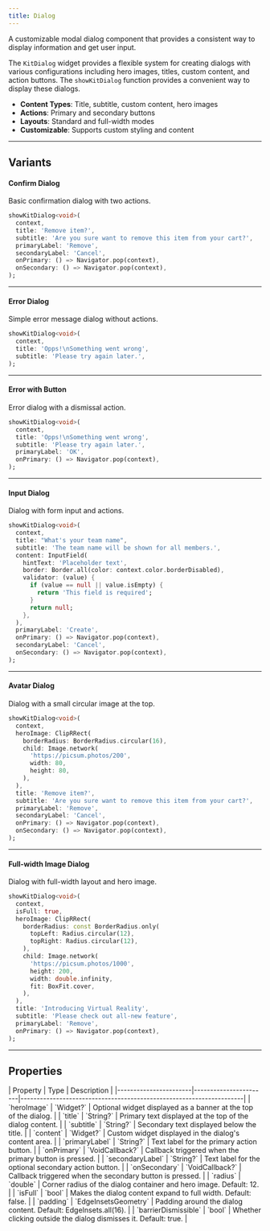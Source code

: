 ```yaml
---
title: Dialog
---
```



A customizable modal dialog component that provides a consistent way to display information and get user input.

The `KitDialog` widget provides a flexible system for creating dialogs with various configurations including hero images, titles, custom content, and action buttons. The `showKitDialog` function provides a convenient way to display these dialogs.

- **Content Types**: Title, subtitle, custom content, hero images
- **Actions**: Primary and secondary buttons
- **Layouts**: Standard and full-width modes
- **Customizable**: Supports custom styling and content

---

## Variants

#### Confirm Dialog
Basic confirmation dialog with two actions.

<Preview src="dialog?style=confirm" minHeight="500px">

```dart
showKitDialog<void>(
  context,
  title: 'Remove item?',
  subtitle: 'Are you sure want to remove this item from your cart?',
  primaryLabel: 'Remove',
  secondaryLabel: 'Cancel',
  onPrimary: () => Navigator.pop(context),
  onSecondary: () => Navigator.pop(context),
);
```

</Preview>

---

#### Error Dialog
Simple error message dialog without actions.

<Preview src="dialog?style=error" minHeight="500px">

```dart
showKitDialog<void>(
  context,
  title: 'Opps!\nSomething went wrong',
  subtitle: 'Please try again later.',
);
```

</Preview>

---

#### Error with Button
Error dialog with a dismissal action.

<Preview src="dialog?style=errorWithButton" minHeight="500px">

```dart
showKitDialog<void>(
  context,
  title: 'Opps!\nSomething went wrong',
  subtitle: 'Please try again later.',
  primaryLabel: 'OK',
  onPrimary: () => Navigator.pop(context),
);
```

</Preview>

---

#### Input Dialog
Dialog with form input and actions.

<Preview src="dialog?style=input" minHeight="500px">

```dart
showKitDialog<void>(
  context,
  title: "What's your team name",
  subtitle: 'The team name will be shown for all members.',
  content: InputField(
    hintText: 'Placeholder text',
    border: Border.all(color: context.color.borderDisabled),
    validator: (value) {
      if (value == null || value.isEmpty) {
        return 'This field is required';
      }
      return null;
    },
  ),
  primaryLabel: 'Create',
  onPrimary: () => Navigator.pop(context),
  secondaryLabel: 'Cancel',
  onSecondary: () => Navigator.pop(context),
);
```

</Preview>

---

#### Avatar Dialog
Dialog with a small circular image at the top.

<Preview src="dialog?style=avatar" minHeight="500px">

```dart
showKitDialog<void>(
  context,
  heroImage: ClipRRect(
    borderRadius: BorderRadius.circular(16),
    child: Image.network(
      'https://picsum.photos/200',
      width: 80,
      height: 80,
    ),
  ),
  title: 'Remove item?',
  subtitle: 'Are you sure want to remove this item from your cart?',
  primaryLabel: 'Remove',
  secondaryLabel: 'Cancel',
  onPrimary: () => Navigator.pop(context),
  onSecondary: () => Navigator.pop(context),
);
```

</Preview>

---

#### Full-width Image Dialog
Dialog with full-width layout and hero image.

<Preview src="dialog?style=fullImage" minHeight="500px">

```dart
showKitDialog<void>(
  context,
  isFull: true,
  heroImage: ClipRRect(
    borderRadius: const BorderRadius.only(
      topLeft: Radius.circular(12),
      topRight: Radius.circular(12),
    ),
    child: Image.network(
      'https://picsum.photos/1000',
      height: 200,
      width: double.infinity,
      fit: BoxFit.cover,
    ),
  ),
  title: 'Introducing Virtual Reality',
  subtitle: 'Please check out all-new feature',
  primaryLabel: 'Remove',
  onPrimary: () => Navigator.pop(context),
);
```

</Preview>

---

## Properties

<div class="docs-table">
| Property              | Type                  | Description                                                         |
|-----------------------|-----------------------|---------------------------------------------------------------------|
| `heroImage`           | `Widget?`             | Optional widget displayed as a banner at the top of the dialog.     |
| `title`               | `String?`             | Primary text displayed at the top of the dialog content.            |
| `subtitle`            | `String?`             | Secondary text displayed below the title.                           |
| `content`             | `Widget?`             | Custom widget displayed in the dialog's content area.               |
| `primaryLabel`        | `String?`             | Text label for the primary action button.                           |
| `onPrimary`           | `VoidCallback?`       | Callback triggered when the primary button is pressed.              |
| `secondaryLabel`      | `String?`             | Text label for the optional secondary action button.                |
| `onSecondary`         | `VoidCallback?`       | Callback triggered when the secondary button is pressed.            |
| `radius`              | `double`              | Corner radius of the dialog container and hero image. Default: 12.  |
| `isFull`              | `bool`                | Makes the dialog content expand to full width. Default: false.      |
| `padding`             | `EdgeInsetsGeometry`  | Padding around the dialog content. Default: EdgeInsets.all(16).     |
| `barrierDismissible`  | `bool`                | Whether clicking outside the dialog dismisses it. Default: true.    |
</div>
